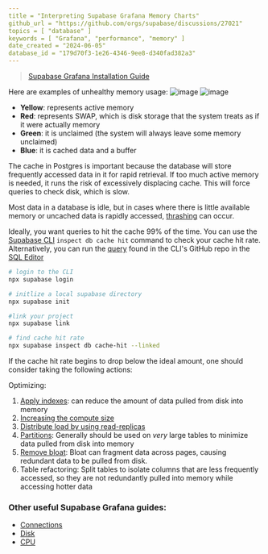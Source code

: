 ```yaml
---
title = "Interpreting Supabase Grafana Memory Charts"
github_url = "https://github.com/orgs/supabase/discussions/27021"
topics = [ "database" ]
keywords = [ "Grafana", "performance", "memory" ]
date_created = "2024-06-05"
database_id = "179d70f3-1e26-4346-9ee8-d340fad382a3"
---
```


> [Supabase Grafana Installation Guide](/docs/guides/platform/metrics#deploying-supabase-grafana)

Here are examples of unhealthy memory usage:
![image](https://github.com/supabase/supabase/assets/91111415/baebfc74-642d-4988-992c-bb0f473a05ad)
![image](https://github.com/supabase/supabase/assets/91111415/b95c83cf-aa98-4b50-8e07-29f57aaa676c)

- **Yellow**: represents active memory
- **Red**: represents SWAP, which is disk storage that the system treats as if it were actually memory
- **Green**: it is unclaimed (the system will always leave some memory unclaimed)
- **Blue**: it is cached data and a buffer

The cache in Postgres is important because the database will store frequently accessed data in it for rapid retrieval. If too much active memory is needed, it runs the risk of excessively displacing cache. This will force queries to check disk, which is slow.

Most data in a database is idle, but in cases where there is little available memory or uncached data is rapidly accessed, [thrashing](<https://en.wikipedia.org/wiki/Thrashing_(computer_science)>) can occur.

Ideally, you want queries to hit the cache 99% of the time. You can use the [Supabase CLI](/docs/guides/database/inspect) `inspect db cache hit` command to check your cache hit rate. Alternatively, you can run the [query](https://github.com/supabase/cli/blob/c9cce58025fded16b4c332747f819a44f45c3b83/internal/inspect/bloat/bloat.go#L17) found in the CLI's GitHub repo in the [SQL Editor](/dashboard/project/_/sql/)

```sh
# login to the CLI
npx supabase login

# initlize a local supabase directory
npx supabase init

#link your project
npx supabase link

# find cache hit rate
npx supabase inspect db cache-hit --linked

```

If the cache hit rate begins to drop below the ideal amount, one should consider taking the following actions:

Optimizing:

1. [Apply indexes](https://github.com/orgs/supabase/discussions/22449): can reduce the amount of data pulled from disk into memory
2. [Increasing the compute size](/docs/guides/platform/compute-add-ons)
3. [Distribute load by using read-replicas](/dashboard/project/_/settings/infrastructure)
4. [Partitions](/docs/guides/database/partitions): Generally should be used on _very_ large tables to minimize data pulled from disk into memory
5. [Remove bloat](/docs/guides/database/bloat): Bloat can fragment data across pages, causing redundant data to be pulled from disk.
6. Table refactoring: Split tables to isolate columns that are less frequently accessed, so they are not redundantly pulled into memory while accessing hotter data

### Other useful Supabase Grafana guides:

- [Connections](https://github.com/orgs/supabase/discussions/27141)
- [Disk](https://github.com/orgs/supabase/discussions/27003)
- [CPU](https://github.com/orgs/supabase/discussions/27022)
